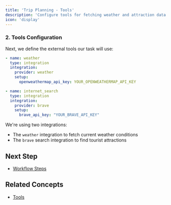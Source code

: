 ```yaml
---
title: 'Trip Planning - Tools'
description: 'Configure tools for fetching weather and attraction data'
icon: 'display'
---
```


### 2. Tools Configuration

Next, we define the external tools our task will use:

```yaml
- name: weather
  type: integration
  integration:
    provider: weather
    setup:
      openweathermap_api_key: YOUR_OPENWEATHERMAP_API_KEY

- name: internet_search
  type: integration
  integration:
    provider: brave
    setup:
      brave_api_key: "YOUR_BRAVE_API_KEY"
```

We're using two integrations:
- The `weather` integration to fetch current weather conditions
- The `brave` search integration to find tourist attractions

## Next Step

- [Workflow Steps](./trip-planning-workflow)

## Related Concepts

- [Tools](/concepts/tools)

